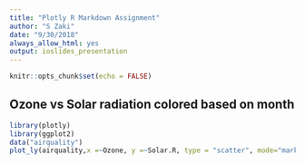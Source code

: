 ```yaml
---
title: "Plotly R Markdown Assignment"
author: "S Zaki"
date: "9/30/2018"
always_allow_html: yes
output: ioslides_presentation
---
```


```r
knitr::opts_chunk$set(echo = FALSE)
```

## Ozone vs Solar radiation colored based on month

```r

library(plotly)
library(ggplot2)
data("airquality")
plot_ly(airquality,x =~Ozone, y =~Solar.R, type = "scatter", mode="markers",color = ~Month)

```